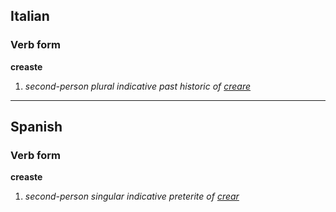 ==Italian==
===Verb form===
'''creaste'''

# ''second-person plural indicative past historic of [[creare]]''

----

==Spanish==
===Verb form===
'''creaste'''

# ''second-person singular indicative preterite of [[crear]]''